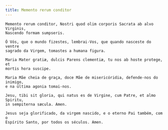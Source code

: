 ```yaml
---
title: Memento rerum conditor
---
```


<div class="side-by-side not-content">

    Memento rerum conditor, Nostri quod olim corporis Sacrata ab alvo Virginis,
    Nascendo formam sumpseris.

    Ó Vós, que o mundo fizestes, lembrai-Vos, que quando nasceste do ventre
    sagrado da Virgem, tomastes a humana figura.

    Maria Mater gratiæ, dulcis Parens clementiæ, tu nos ab hoste protege, et
    mortis hora suscipe.

    Maria Mãe cheia de graça, doce Mãe de misericóridia, defende-nos do inimigo,
    e na última agonia tomai-nos.

    Jesu, tibi sit gloria, qui natus es de Virgine, cum Patre, et almo Spiritu,
    in sempiterna sæcula. Amen.

    Jesus seja glorificado, da virgem nascido, e o eterno Pai também, com o
    Espírito Santo, por todos os séculos. Amen.

</div>
